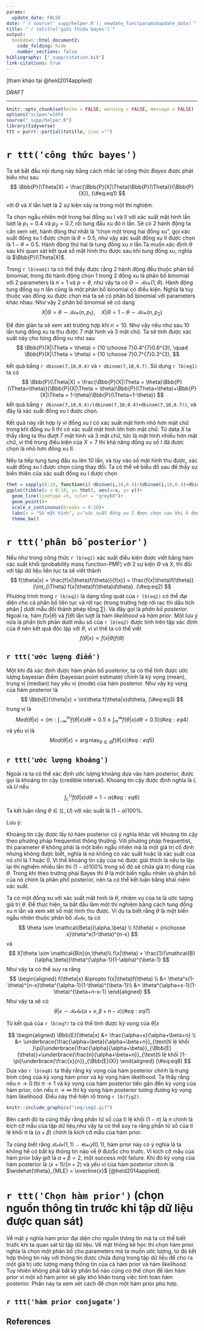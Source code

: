 ```yaml
---
params:
  update_date: FALSE
date: "`r source('_supp/helper.R'); newdate_func(params$update_date)`"
title: "`r totitle('giới thiệu bayes')`"
output: 
  bookdown::html_document2:
    code_folding: hide
    number_sections: false
bibliography: ["_supp/citation.bib"]
link-citations: true
---
```


\newcommand{\bf}[1]{\boldsymbol{#1}}
\newcommand{\hat}[1]{\widehat{#1}}
\newcommand{\mm}[1]{\mathbb{#1}}
\newcommand{\bar}[1]{\overline{#1}}
\newcommand{\tp}[1]{{#1}^{\top}}
\newcommand{\scr}[1]{\mathscr{#1}}


\def\E{\Bbb{E}}
\def\V{\Bbb{V}}
\def\P{\Bbb{P}}
\def\I{{\large\unicode{x1D7D9}}}
\def\indep{\perp\!\!\!\!\perp}
\newcommand{\overeq}[2]{\stackrel{#1}{#2}}
\def\epsilon{\varepsilon} 
\def\proved{\blacksquare\quad} 

::: {.right .shad}
[tham khảo tại @held2014applied]
:::

::: {.watermark}
*DRAFT*
:::

---

```r
knitr::opts_chunk$set(echo = FALSE, warning = FALSE, message = FALSE)
options("scipen"=100)
source("_supp/helper.R")
library(tidyverse)
ttt = purrr::partial(totitle, icon ="")
```

# `r ttt('công thức bayes')`

Ta sẽ bắt đầu nội dung này bằng cách nhắc lại công thức _Bayes_ được phát biểu như sau 
$$
\P(\Theta|X) = \frac{\P(X|\Theta)\P(\Theta)}{\P(X)},
(\#eq:eq1)
$$

với $\Theta$ và $X$ lần lượt là 2 sự kiện xảy ra trong một thí nghiệm. 

:::{.example #exm1}
Ta chọn ngẫu nhiên một trong hai đồng xu I và II với xác suất mặt hình lần lượt là $p_1=0.4$ và $p_2=0.7$, rồi tung đầu xu đó $n$ lần. Sẽ cò 2 hành động ta cần xem xét, hành động thứ nhất là "chọn một trong hai đồng xu", gọi xác suất đồng xu I được chọn là $\theta = 0.5$, như vậy xác suất đồng xu II được chọn là $1-\theta = 0.5$. Hành động thứ hai là tung đồng xu $n$ lần.Ta muốn xác định $\theta$ sau khi quan sát kết quả số mặt hình thu được sau khi tung đồng xu, nghĩa là $\P(\Theta|X)$. 
:::

Trong `r lb(exm1)` ta có thể thấy được rằng 2 hành động đều thuộc phân bố binomial, trong đó hành động chọn 1 trong 2 đồng xu là phân bố binomial với 2 parameters là $n =1$ và $p = \theta$, như vậy ta có $\Theta \sim \mathcal{Bin}(1,\theta)$. Hành động tung đồng xu $n$ lần cũng là một phân bố binomial có điều kiện. Nghĩa là tùy thuộc vào đồng xu được chọn mà ta sẽ có phân bố binomial với parameters khác nhau. Như vậy 2 phân bố binomial sẽ có dạng
$$
X|\Theta = \theta \sim \mathcal{Bin}(n,p_1); \quad X|\Theta = 1-\theta \sim \mathcal{Bin}(n,p_2)
$$

Để đơn giản ta sẽ xem xét trường hợp khi $n=10$. Như vậy nếu như sau 10 lần tung đồng xu ta thu được 7 mặt hình và 3 mặt chữ. Ta sẽ tính được xác suất này cho từng đồng xu như sau
$$
\P(X|\Theta = \theta) = {10 \choose 7}0.4^{7}0.6^{3}, \quad 
\P(X|\Theta = \theta) = {10 \choose 7}0.7^{7}0.3^{3}, 
$$

kết quả bằng `r dbinom(7,10,0.4)` và `r dbinom(7,10,0.7)`. Sử dụng `r lb(eq1)` ta có
$$
\P(\Theta|X) = \frac{\P(X|\Theta = \theta)\P(\Theta=\theta)}{\P(X|\Theta = \theta)\P(\Theta=\theta)+\P(X|\Theta = 1-\theta)\P(\Theta=1-\theta)}
$$
kết quả bằng `r dbinom(7,10,0.4)/(dbinom(7,10,0.4)+dbinom(7,10,0.7))`, và đây là xác suất đồng xu I được chọn. 

:::{.whitebox}
Kết quả này rất hợp lý vì đồng xu I có xác suất mặt hình nhỏ hơn mặt chữ trong khi đồng xu II thì có xác suất mặt hình lớn hơn mặt chữ. Từ data $X$ ta thấy rằng ta thu đượt 7 mặt hình và 3 mặt chữ, tức là mặt hình nhiều hơn mặt chữ, vì thế trong điều kiện của $X = 7$ thì khả năng đồng xu số I đã được chọn là nhỏ hơn đồng xu II. 
:::

Nếu ta tiếp tụng tung đầu xu lên 10 lần, và tùy vào số mặt hình thu được, xác suất đồng xu I được chọn cũng thay đổi. Ta có thể vẽ biểu đồ sau đề thấy sự biến thiên của xác suất đồng xu I được chọn

```r
thet = sapply(0:10, function(i) dbinom(i,10,0.4)/(dbinom(i,10,0.4)+dbinom(i,10,0.7)))
ggplot(tibble(x = 0:10, y= thet), aes(x=x, y= y))+
  geom_line(linetype =5, color = "grey60")+ 
  geom_point()+
  scale_x_continuous(breaks = 0:10)+
  labs(x = "Số mặt hình", y="xác suất đồng xu I được chọn sau khi X được quan sát")+
  theme_bw()
```

# `r ttt('phân bố posterior')`

Nếu như trong công thức `r lb(eq1)` xác suất điều kiện được viết bằng hàm xác suất khối (probability mass function-PMF) với 2 sự kiện $\Theta$ và $X$, thì đối với tập dữ liệu liên tục ta sẽ viết thành
$$
f(\theta|x) = \frac{f(x|\theta)f(\theta)}{f(x)} = 
\frac{f(x|\theta)f(\theta)}{\int_{\Theta} f(x|\theta)f(\theta)d\theta}.
(\#eq:eq2)
$$
Phương trình trong `r lb(eq2)` là dạng tổng quát của `r lb(eq1)` có thể đại diện cho cả phân bố liên tục và rời rạc (trong trường hợp rời rạc thì dấu tích phân $\int$ dưới mẫu đổi thành phép tổng $\sum$). Và đây gọi là *phân bố posterior*. Ngoài ra, hàm $f(x|\theta)$ và $f(\theta)$ lần lượt là hàm *likelihood* và *hàm prior*. Một lưu ý nữa là phần tích phân dưới mẫu số của `r lb(eq2)` được tính trên tập xác định của $\theta$ nên kết quả độc lập với $\theta$, vì vì thế ta có thể viết
$$
f(\theta|x) \propto f(x|\theta)f(\theta)
$$

## `r ttt('ước lượng điểm')`

Một khi đã xác định được hàm phân bố posterior, ta có thể tính được ước lượng bayesian điểm (bayesian point estimate) chính là  kỳ vọng (mean), trung vị (median) hay yếu vị (mode) của hàm posterior. Như vậy kỳ vọng của hàm posterior là
$$
\E(\theta|x) = \int\theta f(\theta|x)d\theta,
(\#eq:eq3)
$$
trung vị là
$$
Med(\theta|x) = \bigg\{m : \int_{-\infty}^mf(\theta|x)d\theta = 0.5 \land \int_m^{\infty}f(\theta|x)d\theta =0.5 \bigg\} 
(\#eq:eq4)
$$
và yếu vị là
$$
Mod(\theta|x) = \arg\max_{\theta \in \Theta}f(\theta|x)
(\#eq:eq5)
$$

## `r ttt('ước lượng khoảng')`

Ngoài ra ta có thể xác định ước lượng khoảng dựa vào hàm posterior, được gọi là khoảng tin cậy (credible interval). Khoảng tin cậy được định nghĩa là $L$ và $U$ nếu
$$
\int_{L}^Uf(\theta|x)d\theta = 1-\alpha
(\#eq:eq6)
$$

Ta kết luận rằng $\theta \in (L,U)$ với xác suất là $(1-\alpha)100\%$. 

::::{.blackbox .brainstorm}
:::{.center}
Lưu ý:
:::
Khoảng tin cậy được lấy từ hàm posterior có ý nghĩa khác với khoảng tin cậy theo phương pháp frequentist thông thường. Với phương pháp frequentist, thì parameter $\theta$ không phải là một biến ngẫu nhiên mà là một giá trị cố định nhưng không được biết, nghĩa là nó không có xác suất hoặc là xác suất của nó chỉ là $1$ hoặc $0$. Vì thế khoảng tin cậy của nó được giải thích là nếu ta lập lại thí nghiệm nhiều lần thì $(1-\alpha)100\%$ trong số đó sẽ chứa giá trị đúng của $\theta$. Trong khi theo trường phái Bayes thì $\theta$ là một biến ngẫu nhiên và phân bố của nó chính là phân phố posterior, nên ta có thể kết luận bằng khái niệm xác suất.
::::

:::{.example #exm2}
Ta có một đồng xu với xác suất mặt hình là $\theta$, nhiệm vụ của ta là ước lượng giá trị $\theta$. Để thực hiện, ta bắt đầu làm một thí nghiệm bằng cách tung đồng xu $n$ lần và xem xét số mặt hình thu được. Ví dụ ta biết rằng $\theta$ là một biến ngẫu nhiên thuộc phân bố $\mathcal{Beta}$, ta có 
$$
\theta \sim \mathcal{Beta}(\alpha,\beta) \\
f(\theta) = {n\choose x}\theta^x(1-\theta)^{n-x}
$$ 
và 
$$
X|\theta \sim \mathcal{Bin}(n,\theta)\\
f(x|\theta) = \frac{1}{\mathcal{B}(\alpha,\beta)}\theta^{\alpha-1}(1-\alpha)^{\beta-1}
$$
Như vậy ta có thể suy ra rằng
$$
\begin{aligned}
f(\theta|x) &\propto f(x|\theta)f(\theta) \\
&= \theta^x(1-\theta)^{n-x}\theta^{\alpha-1}(1-\theta)^{\beta-1}\\
&= \theta^{\alpha+x-1}(1-\theta)^{\beta+n-x-1}
\end{aligned}
$$
Như vậy ta sẽ có
$$
\theta|x \sim \mathcal{Beta}(\alpha+x,\beta+n-x)
(\#eq:eq7)
$$
:::

Từ kết quả của `r lb(eq7)` ta có thể tính được kỳ vọng của $\theta|x$

$$
\begin{aligned}
\E(\theta|x) &= \frac{\alpha+x}{\alpha+\beta+n} \\
&= \underbrace{\frac{\alpha+\beta}{\alpha+\beta+n}}_{\text{tỉ lệ khối }\pi}\underbrace{\frac{\alpha}{\alpha+\beta}}_{\E(\theta)}+\underbrace{\frac{n}{\alpha+\beta+n}}_{\text{tỉ lệ khối }1-\pi}\underbrace{\frac{x}{n}}_{\E(X)}
\end{aligned}
(\#eq:eq8)
$$
Dựa vào `r lb(eq8)` ta thấy rằng kỳ vọng của hàm posterior chính là trung bình cộng của kỳ vọng hàm prior và kỳ vọng hàm likelihood. Ta thấy rằng nếu $n \to 0$ thì $\pi \to 1$ và kỳ vọng của hàm posterior tiến gần đến kỳ vọng của hàm prior, còn nếu $n \to \infty$ thì kỳ vọng hàm posterior tương đương kỳ vọng hàm likelihood. Điều này thể hiện rõ trong `r lb(fig2)`.

```r
knitr::include_graphics("img/img2.gif")
```

Bên cạnh đó ta cũng thấy rằng phần tử số của tỉ lệ khối $(1-\pi)$ là $n$ chính là kích cỡ mẫu của tập dữ liệu,như vậy ta có thể suy ra rằng phần tử số của tĩ lệ khối $\pi$ là $(\alpha+\beta)$ chính là kích cỡ mẫu của hàm prior. 

Ta cũng biết rằng $\mathcal{Beta}(1,1) \sim \mathcal{Unif}(0,1)$, hàm prior này có ý nghĩa là ta không hề có bất kỳ thông tin nào về $\theta$ đưo5c cho trước. Vì kích cỡ mẫu của hàm prior bấy giờ là $\alpha+\beta =2$, một success một failure. Khi đó kỳ vọng của hàm posterior là $(x+1)/(n+2)$ và yếu vị của hàm posterior chính là $\hat{\theta}_{MLE} = \bar{x}$ [@held2014applied]. 

# `r ttt('Chọn hàm prior')` (chọn nguồn thông tin trước khi tập dữ liệu được quan sát)

Về mặt ý nghĩa hàm prior đại diện cho nguồn thông tin mà ta có thể biết trước khi ta quan sát từ tập dữ liệu. Về mặt thống kê học thì chọn hàm prior nghĩa là chọn một phân bố cho parameters mà ta muốn ước lượng, từ đó kết hợp thông tin này với thông tin được chứa đựng trong tập dữ liệu để cho ra một giá trị ước lượng mang thông tin của cả hàm prior và hàm likelihood. Tuy nhiên không phải bất kỳ phân bố nào cũng có thể chọn để làm hàm prior vì một số hàm prior sẽ gây khó khăn trong việc tính toán hàm posterior. Phần này ta xem xét cách để chọn một hàm prior phù hợp.

## `r ttt('hàm prior conjugate')`













<!-- ----------------------------------------------------------------------------- -->

:::{.shad} 
# References {-}
:::

